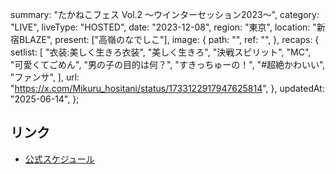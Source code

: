   summary: "たかねこフェス Vol.2 〜ウインターセッション2023〜",
  category: "LIVE",
  liveType: "HOSTED",
  date: "2023-12-08",
  region: "東京",
  location: "新宿BLAZE",
  present: ["高嶺のなでしこ"],
  image: {
    path: "",
    ref: "",
  },
  recaps: {
    setlist: [
      "衣装:美しく生きろ衣装",
      "美しく生きろ",
      "決戦スピリット",
      "MC",
      "可愛くてごめん",
      "男の子の目的は何？",
      "すきっちゅーの！",
      "#超絶かわいい",
      "ファンサ",
    ],
    url: "https://x.com/Mikuru_hositani/status/1733122917947625814",
  },
  updatedAt: "2025-06-14",
};

## リンク

- [公式スケジュール](https://takanenonadeshiko.jp/?p=1466)
